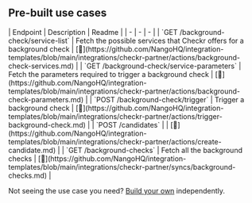 
## Pre-built use cases

<AccordionGroup>


<Accordion title="Others">
| Endpoint | Description | Readme |
| - | - | - |
| `GET /background-check/service-list` | Fetch the possible services that Checkr offers for a background check | [🔗](https://github.com/NangoHQ/integration-templates/blob/main/integrations/checkr-partner/actions/background-check-services.md) |
| `GET /background-check/service-parameters` | Fetch the parameters required to trigger a background check | [🔗](https://github.com/NangoHQ/integration-templates/blob/main/integrations/checkr-partner/actions/background-check-parameters.md) |
| `POST /background-check/trigger` | Trigger a background check | [🔗](https://github.com/NangoHQ/integration-templates/blob/main/integrations/checkr-partner/actions/trigger-background-check.md) |
| `POST /candidates` |  | [🔗](https://github.com/NangoHQ/integration-templates/blob/main/integrations/checkr-partner/actions/create-candidate.md) |
| `GET /background-checks` | Fetch all the background checks | [🔗](https://github.com/NangoHQ/integration-templates/blob/main/integrations/checkr-partner/syncs/background-checks.md) |
</Accordion>

</AccordionGroup>

<Tip>Not seeing the use case you need? [Build your own](https://docs.nango.dev/guides/customize/setup) independently.</Tip>
